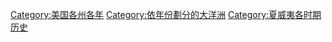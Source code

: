 [[Category:美国各州各年|Category:美国各州各年]]
[[Category:依年份劃分的大洋洲|Category:依年份劃分的大洋洲]]
[[Category:夏威夷各时期历史|Category:夏威夷各时期历史]]